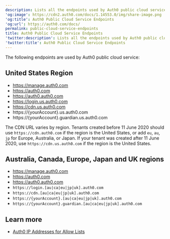 ```yaml
---
description: Lists all the endpoints used by Auth0 public cloud service.
'og:image': https://cdn2.auth0.com/docs/1.14553.0/img/share-image.png
'og:title': Auth0 Public Cloud Service Endpoints
'og:url': https://auth0.com/docs/
permalink: public-cloud-service-endpoints
title: Auth0 Public Cloud Service Endpoints
'twitter:description': Lists all the endpoints used by Auth0 public cloud service.
'twitter:title': Auth0 Public Cloud Service Endpoints
---
```

The following endpoints are used by Auth0 public cloud service:

## United States Region

* https://manage.auth0.com
* https://auth0.com
* https://auth0.auth0.com
* https://login.us.auth0.com
* https://cdn.us.auth0.com
* https://{yourAccount}.us.auth0.com
* https://{yourAccount}.guardian.us.auth0.com

<Callout icon="file-lines" color="#0EA5E9" iconType="regular">

The CDN URL varies by region. Tenants created before 11 June 2020 should use `https://cdn.auth0.com` if the region is the United States, or add `eu`, `au`, `jp` for Europe, Australia, or Japan. If your tenant was created after 11 June 2020, use `https://cdn.us.auth0.com` if the region is the United States.

</Callout>

## Australia, Canada, Europe, Japan and UK regions

* https://manage.auth0.com
* https://auth0.com
* https://auth0.auth0.com
* `https://login.[au|ca|eu|jp|uk].auth0.com`
* `https://cdn.[au|ca|eu|jp|uk].auth0.com`
* `https://{yourAccount}.[au|ca|eu|jp|uk].auth0.com`
* `https://{yourAccount}.guardian.[au|ca|eu|jp|uk].auth0.com`

## Learn more

* [Auth0 IP Addresses for Allow Lists](/secure/security-guidance/data-security/allowlist)